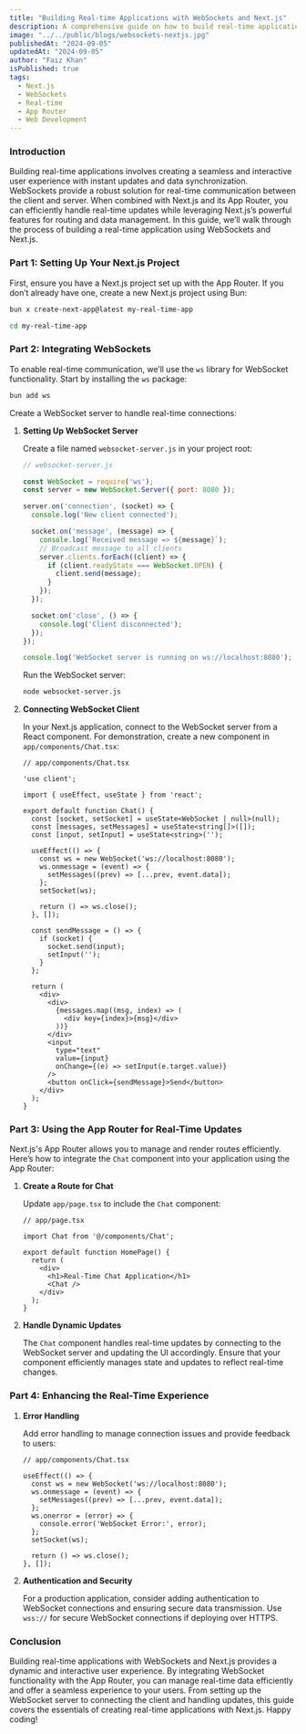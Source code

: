 ```yaml
---
title: "Building Real-time Applications with WebSockets and Next.js"
description: A comprehensive guide on how to build real-time applications using WebSockets with Next.js, leveraging the App Router for efficient data handling and updates.
image: "../../public/blogs/websockets-nextjs.jpg"
publishedAt: "2024-09-05"
updatedAt: "2024-09-05"
author: "Faiz Khan"
isPublished: true
tags:
  - Next.js
  - WebSockets
  - Real-time
  - App Router
  - Web Development
---
```


### Introduction

Building real-time applications involves creating a seamless and interactive user experience with instant updates and data synchronization. WebSockets provide a robust solution for real-time communication between the client and server. When combined with Next.js and its App Router, you can efficiently handle real-time updates while leveraging Next.js’s powerful features for routing and data management. In this guide, we’ll walk through the process of building a real-time application using WebSockets and Next.js.

### Part 1: Setting Up Your Next.js Project

First, ensure you have a Next.js project set up with the App Router. If you don’t already have one, create a new Next.js project using Bun:

```bash
bun x create-next-app@latest my-real-time-app

cd my-real-time-app
```

### Part 2: Integrating WebSockets

To enable real-time communication, we’ll use the `ws` library for WebSocket functionality. Start by installing the `ws` package:

```bash
bun add ws
```

Create a WebSocket server to handle real-time connections:

1. **Setting Up WebSocket Server**

   Create a file named `websocket-server.js` in your project root:

   ```js
   // websocket-server.js

   const WebSocket = require('ws');
   const server = new WebSocket.Server({ port: 8080 });

   server.on('connection', (socket) => {
     console.log('New client connected');

     socket.on('message', (message) => {
       console.log(`Received message => ${message}`);
       // Broadcast message to all clients
       server.clients.forEach((client) => {
         if (client.readyState === WebSocket.OPEN) {
           client.send(message);
         }
       });
     });

     socket.on('close', () => {
       console.log('Client disconnected');
     });
   });

   console.log('WebSocket server is running on ws://localhost:8080');
   ```

   Run the WebSocket server:

   ```bash
   node websocket-server.js
   ```

2. **Connecting WebSocket Client**

   In your Next.js application, connect to the WebSocket server from a React component. For demonstration, create a new component in `app/components/Chat.tsx`:

   ```tsx
   // app/components/Chat.tsx

   'use client';

   import { useEffect, useState } from 'react';

   export default function Chat() {
     const [socket, setSocket] = useState<WebSocket | null>(null);
     const [messages, setMessages] = useState<string[]>([]);
     const [input, setInput] = useState<string>('');

     useEffect(() => {
       const ws = new WebSocket('ws://localhost:8080');
       ws.onmessage = (event) => {
         setMessages((prev) => [...prev, event.data]);
       };
       setSocket(ws);

       return () => ws.close();
     }, []);

     const sendMessage = () => {
       if (socket) {
         socket.send(input);
         setInput('');
       }
     };

     return (
       <div>
         <div>
           {messages.map((msg, index) => (
             <div key={index}>{msg}</div>
           ))}
         </div>
         <input
           type="text"
           value={input}
           onChange={(e) => setInput(e.target.value)}
         />
         <button onClick={sendMessage}>Send</button>
       </div>
     );
   }
   ```

### Part 3: Using the App Router for Real-Time Updates

Next.js's App Router allows you to manage and render routes efficiently. Here’s how to integrate the `Chat` component into your application using the App Router:

1. **Create a Route for Chat**

   Update `app/page.tsx` to include the `Chat` component:

   ```tsx
   // app/page.tsx

   import Chat from '@/components/Chat';

   export default function HomePage() {
     return (
       <div>
         <h1>Real-Time Chat Application</h1>
         <Chat />
       </div>
     );
   }
   ```

2. **Handle Dynamic Updates**

   The `Chat` component handles real-time updates by connecting to the WebSocket server and updating the UI accordingly. Ensure that your component efficiently manages state and updates to reflect real-time changes.

### Part 4: Enhancing the Real-Time Experience

1. **Error Handling**

   Add error handling to manage connection issues and provide feedback to users:

   ```tsx
   // app/components/Chat.tsx

   useEffect(() => {
     const ws = new WebSocket('ws://localhost:8080');
     ws.onmessage = (event) => {
       setMessages((prev) => [...prev, event.data]);
     };
     ws.onerror = (error) => {
       console.error('WebSocket Error:', error);
     };
     setSocket(ws);

     return () => ws.close();
   }, []);
   ```

2. **Authentication and Security**

   For a production application, consider adding authentication to WebSocket connections and ensuring secure data transmission. Use `wss://` for secure WebSocket connections if deploying over HTTPS.

### Conclusion

Building real-time applications with WebSockets and Next.js provides a dynamic and interactive user experience. By integrating WebSocket functionality with the App Router, you can manage real-time data efficiently and offer a seamless experience to your users. From setting up the WebSocket server to connecting the client and handling updates, this guide covers the essentials of creating real-time applications with Next.js. Happy coding!
